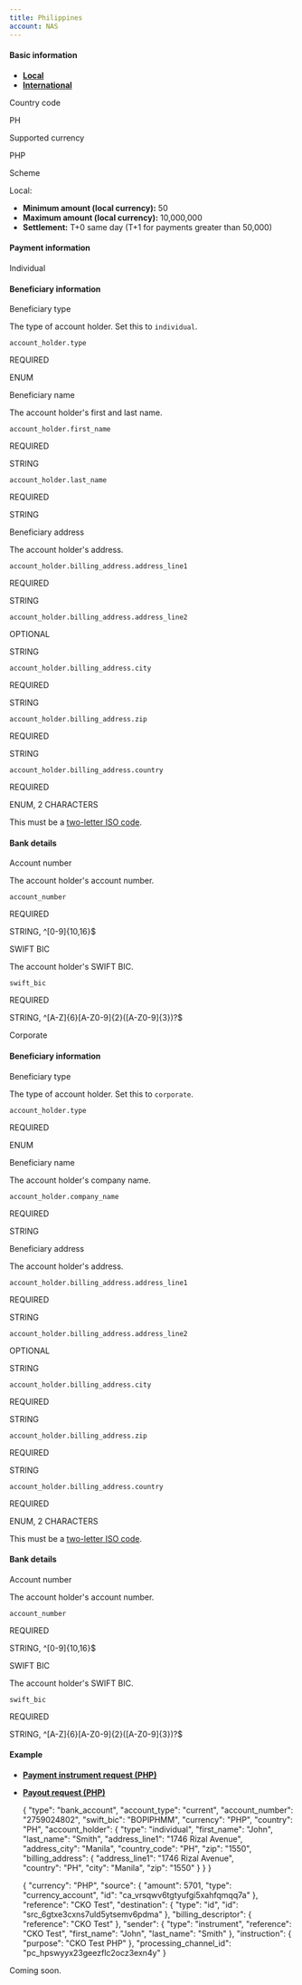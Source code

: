 ```yaml
---
title: Philippines
account: NAS
---
```


#### Basic information

- [**Local**](#tabs-1cb73997-377d-4117-ae43-d2ef324f9d7f-1)
- [**International**](#tabs-1cb73997-377d-4117-ae43-d2ef324f9d7f-2)

Country code

PH

Supported currency

PHP

Scheme

Local:

- **Minimum amount (local currency):** 50
- **Maximum amount (local currency):** 10,000,000
- **Settlement:** T+0 same day (T+1 for payments greater than 50,000)

#### Payment information

Individual

#### Beneficiary information

Beneficiary type

The type of account holder. Set this to `individual`.

`account_holder.type`

REQUIRED

ENUM

Beneficiary name

The account holder's first and last name.

`account_holder.first_name`

REQUIRED

STRING

`account_holder.last_name`

REQUIRED

STRING

Beneficiary address

The account holder's address.

`account_holder.billing_address.address_line1`

REQUIRED

STRING

`account_holder.billing_address.address_line2`

OPTIONAL

STRING

`account_holder.billing_address.city`

REQUIRED

STRING

`account_holder.billing_address.zip`

REQUIRED

STRING

`account_holder.billing_address.country`

REQUIRED

ENUM, 2 CHARACTERS

This must be a [two-letter ISO code](/display/DOCS/Country+codes).

#### Bank details

Account number

The account holder's account number.

`account_number`

REQUIRED

STRING, ^[0-9]{10,16}$

SWIFT BIC

The account holder's SWIFT BIC.

`swift_bic`

REQUIRED

STRING, ^[A-Z]{6}[A-Z0-9]{2}([A-Z0-9]{3})?$

Corporate

#### Beneficiary information

Beneficiary type

The type of account holder. Set this to `corporate`.

`account_holder.type`

REQUIRED

ENUM

Beneficiary name

The account holder's company name.

`account_holder.company_name`

REQUIRED

STRING

Beneficiary address

The account holder's address.

`account_holder.billing_address.address_line1`

REQUIRED

STRING

`account_holder.billing_address.address_line2`

OPTIONAL

STRING

`account_holder.billing_address.city`

REQUIRED

STRING

`account_holder.billing_address.zip`

REQUIRED

STRING

`account_holder.billing_address.country`

REQUIRED

ENUM, 2 CHARACTERS

This must be a [two-letter ISO code](/display/DOCS/Country+codes).

#### Bank details

Account number

The account holder's account number.

`account_number`

REQUIRED

STRING, ^[0-9]{10,16}$

SWIFT BIC

The account holder's SWIFT BIC.

`swift_bic`

REQUIRED

STRING, ^[A-Z]{6}[A-Z0-9]{2}([A-Z0-9]{3})?$

#### Example

- [**Payment instrument request (PHP)**](#tabs-0f10103e-7f52-4135-b6c6-1c0c5b48cd32-1)
- [**Payout request (PHP)**](#tabs-0f10103e-7f52-4135-b6c6-1c0c5b48cd32-2)

  {
  "type": "bank_account",
  "account_type": "current",
  "account_number": "2759024802",
  "swift_bic": "BOPIPHMM",
  "currency": "PHP",
  "country": "PH",
  "account_holder": {
  "type": "individual",
  "first_name": "John",
  "last_name": "Smith",
  "address_line1": "1746 Rizal Avenue",
  "address_city": "Manila",
  "country_code": "PH",
  "zip": "1550",
  "billing_address": {
  "address_line1": "1746 Rizal Avenue‬",  
   "country": "PH",
  "city": "Manila",
  "zip": "1550"
  }
  }
  }

  {
  "currency": "PHP",
  "source": {
  "amount": 5701,
  "type": "currency_account",
  "id": "ca_vrsqwv6tgtyufgi5xahfqmqq7a"
  },
  "reference": "CKO Test",
  "destination": {
  "type": "id",
  "id": "src_6gtxe3cxns7uld5ytsemv6pdma"
  },
  "billing_descriptor": {
  "reference": "CKO Test"
  },
  "sender": {
  "type": "instrument",
  "reference": "CKO Test",
  "first_name": "John",
  "last_name": "Smith"
  },
  "instruction": {
  "purpose": "CKO Test PHP"
  },
  "processing_channel_id": "pc_hpswyyx23geezflc2ocz3exn4y"
  }

Coming soon.
